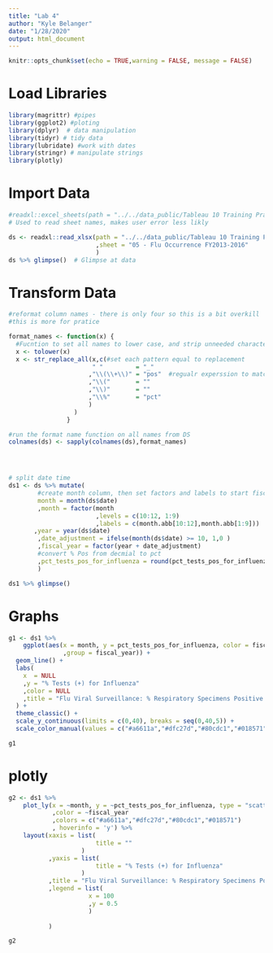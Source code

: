 ```yaml
---
title: "Lab 4"
author: "Kyle Belanger"
date: "1/28/2020"
output: html_document
---
```


```r
knitr::opts_chunk$set(echo = TRUE,warning = FALSE, message = FALSE)
```

# Load Libraries

```r
library(magrittr) #pipes
library(ggplot2) #ploting 
library(dplyr)  # data manipulation
library(tidyr) # tidy data
library(lubridate) #work with dates
library(stringr) # manipulate strings
library(plotly)
```

# Import Data

```r
#readxl::excel_sheets(path = "../../data_public/Tableau 10 Training Practice Data.xlsx")  
# Used to read sheet names, makes user error less likly

ds <- readxl::read_xlsx(path = "../../data_public/Tableau 10 Training Practice Data.xlsx"
                        ,sheet = "05 - Flu Occurrence FY2013-2016"
                        )
ds %>% glimpse()  # Glimpse at data
```

# Transform Data

```r
#reformat column names - there is only four so this is a bit overkill
#this is more for pratice

format_names <- function(x) {
  #Fucntion to set all names to lower case, and strip unneeded characters
  x <- tolower(x)
  x <- str_replace_all(x,c(#set each pattern equal to replacement
                       " "         = "_"
                      ,"\\(\\+\\)" = "pos"  #regualr experssion to match (+)
                      ,"\\("       = ""
                      ,"\\)"       = ""
                      ,"\\%"       = "pct"
                      )
                  ) 
                }

#run the format name function on all names from DS
colnames(ds) <- sapply(colnames(ds),format_names)    




# split date time
ds1 <- ds %>% mutate(
        #create month column, then set factors and labels to start fiscal year in Oct
        month = month(ds$date)
        ,month = factor(month
                        ,levels = c(10:12, 1:9)
                        ,labels = c(month.abb[10:12],month.abb[1:9]))
       ,year = year(ds$date)
        ,date_adjustment = ifelse(month(ds$date) >= 10, 1,0 )
        ,fiscal_year = factor(year + date_adjustment)
        #convert % Pos from decmial to pct
        ,pct_tests_pos_for_influenza = round(pct_tests_pos_for_influenza * 100, digits = 0)
        )

ds1 %>% glimpse()

```

# Graphs

```r
                                  

g1 <- ds1 %>% 
    ggplot(aes(x = month, y = pct_tests_pos_for_influenza, color = fiscal_year
               ,group = fiscal_year)) +
  geom_line() +
  labs(
    x  = NULL
    ,y = "% Tests (+) for Influenza"
    ,color = NULL
    ,title = "Flu Viral Surveillance: % Respiratory Specimens Positive for Influenza \nOctober - September \nFor Flu Seasons 2013 - 2016"
  ) +
  theme_classic() +
  scale_y_continuous(limits = c(0,40), breaks = seq(0,40,5)) +
  scale_color_manual(values = c("#a6611a","#dfc27d","#80cdc1","#018571"))

g1
```

# plotly

```r



g2 <- ds1 %>% 
    plot_ly(x = ~month, y = ~pct_tests_pos_for_influenza, type = "scatter", mode = "lines" 
            ,color = ~fiscal_year
            ,colors = c("#a6611a","#dfc27d","#80cdc1","#018571")
            , hoverinfo = 'y') %>% 
    layout(xaxis = list(
                        title = ""
                    )
           ,yaxis = list(
                        title = "% Tests (+) for Influenza"
                    )
           ,title = "Flu Viral Surveillance: % Respiratory Specimens Positive for Influenza"
           ,legend = list(
                      x = 100
                      ,y = 0.5
                      )   
           
           )

g2
```


